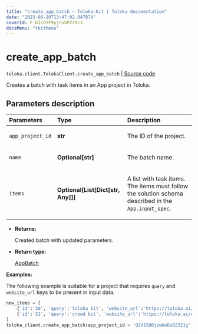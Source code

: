 ```yaml
---
title: "create_app_batch — Toloka-Kit | Toloka documentation"
date: "2023-06-20T13:47:02.047874"
coverId: F_bIcOYF9yjrxkPZrXc3
docsMenu: "tkitMenu"
---
```


# create_app_batch

`toloka.client.TolokaClient.create_app_batch` | [Source code](https://github.com/Toloka/toloka-kit/blob/v1.2.0/src/client/__init__.py#L4167)

Creates a batch with task items in an App project in Toloka.

## Parameters description

| Parameters | Type | Description |
| :----------| :----| :-----------|
`app_project_id`|**str**|<p>The ID of the project.</p>
`name`|**Optional\[str\]**|<p>The batch name.</p>
`items`|**Optional\[List\[Dict\[str, Any\]\]\]**|<p>A list with task items. The items must follow the solution schema described in the `App.input_spec`.</p>

* **Returns:**

  Created batch with updated parameters.

* **Return type:**

  [AppBatch](/docs/toloka-kit/reference/toloka.client.app.AppBatch)

**Examples:**

The following example is suitable for a project
that requires `query` and `website_url` keys to be present in input data.

```python
new_items = [
    {'id':'30', 'query':'toloka kit', 'website_url':'https://toloka.ai/docs/toloka-kit'},
    {'id':'31', 'query':'crowd kit', 'website_url':'https://toloka.ai/docs/crowd-kit'}
]
toloka_client.create_app_batch(app_project_id = 'Q2d15QBjpwWuDz8Z321g', items = new_items)
```